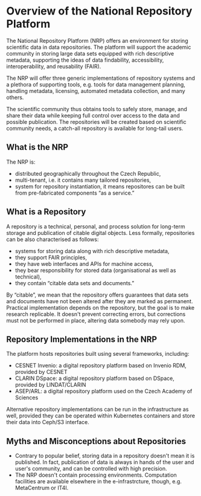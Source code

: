 # Overview of the National Repository Platform

The National Repository Platform (NRP) offers an environment for storing scientific data in data repositories. The platform will support the academic community in storing large data sets equipped with rich descriptive metadata, supporting the ideas of data findability, accessibility, interoperability, and reusability (FAIR).

The NRP will offer three generic implementations of repository systems and a plethora of supporting tools, e.g. tools for data management planning, handling metadata, licensing, automated metadata collection, and many others.

The scientific community thus obtains tools to safely store, manage, and share their data while keeping full control over access to the data and possible publication. The repositories will be created based on scientific community needs, a catch-all repository is available for long-tail users.

## What is the NRP

The NRP is:
- distributed geographically throughout the Czech Republic,
- multi-tenant, i.e. it contains many tailored repositories,
- system for repository instantiation, it means repositores can be built from pre-fabricated components “as a service.”

## What is a Repository

A repository is a technical, personal, and process solution for long-term storage and publication of citable digital objects. Less formally, repositories can be also characterised as follows:
- systems for storing data along with rich descriptive metadata,
- they support FAIR principles,
- they have web interfaces and APIs for machine access,
- they bear responsibility for stored data (organisational as well as technical),
- they contain “citable data sets and documents.”

By “citable”, we mean that the repository offers guarantees that data sets and documents have not been altered after they are marked as permanent. Practical implementation depends on the repository, but the goal is to make research replicable. It doesn't prevent correcting errors, but corrections must not be performed in place, altering data somebody may rely upon.

## Repository Implementations in the NRP

The platform hosts repositories built using several frameworks, including:

* CESNET Invenio: a digital repository platform based on Invenio RDM, provided by CESNET
* CLARIN DSpace: a digital repository platform based on DSpace, provided by LINDAT/CLARIN
* ASEP/ARL: a digital repository platform used on the Czech Academy of Sciences

Alternative repository implementations can be run in the infrastructure as well, provided they can be operated within Kubernetes containers and store their data into Ceph/S3 interface.


## Myths and Misconceptions about Repositories

- Contrary to popular belief, storing data in a repository doesn't mean it is published. In fact, publication of data is always in hands of the user and user's community, and can be controlled with high precision.
- The NRP doesn't contain processing environments. Computation facilities are available elsewhere in the e-infrastrcture, though, e.g. MetaCentrum or IT4I.

